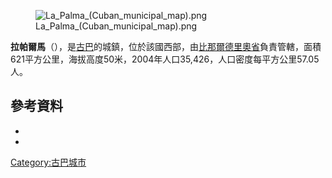 [[Image:La_Palma_(Cuban_municipal_map).png|right]]

{{Coord|22|44|50|N|83|33|9|W|display=title}}

'''拉帕爾馬'''（{{lang-es|La Palma}}），是[[古巴|古巴]]的城鎮，位於該國西部，由[[比那爾德里奧省|比那爾德里奧省]]負責管轄，面積621平方公里，海拔高度50米，2004年人口35,426，人口密度每平方公里57.05人。

==參考資料==
*{{Cite web|url=http://www.atenas.inf.cu/todo/Estadisticas/TABLA%20No_3balance.htm |title=2004 Population trends, by Province and Municipality |author=Atenas.cu |year=2004 |accessdate=2007-10-07 |archiveurl=https://web.archive.org/web/20070927111826/http://www.atenas.inf.cu/todo/Estadisticas/TABLA%2BNo_3balance.htm |archivedate=2007-09-27 |language=es |deadurl=yes }}
*{{Cite web|url=http://www.statoids.com/ycu.html|title=Municipios of Cuba|author=Statoids|date=July 2003|accessdate=2007-10-07|archive-date=2007-10-12|archive-url=https://web.archive.org/web/20071012141831/http://statoids.com/ycu.html|dead-url=no}}

{{Cuba-geo-stub}}
[[Category:古巴城市|Category:古巴城市]]